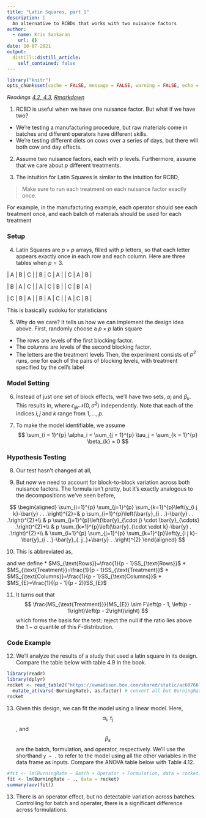 ```yaml
---
title: "Latin Squares, part 1"
description: |
  An alternative to RCBDs that works with two nuisance factors
author:
  - name: Kris Sankaran
    url: {}
date: 10-07-2021
output:
  distill::distill_article:
    self_contained: false
---
```


```r
library("knitr")
opts_chunk$set(cache = FALSE, message = FALSE, warning = FALSE, echo = TRUE)
```

_Readings [4.2, 4.3](https://www.wiley.com/en-us/Design+and+Analysis+of+Experiments%2C+10th+Edition-p-9781119492443#content-section), [Rmarkdown](https://github.com/krisrs1128/stat424_f21/blob/main/_posts/2021-08-06-week5-4/week5-4.Rmd)_

1. RCBD is useful when we have one nuisance factor. But what if we have two?
  * We’re testing a manufacturing procedure, but raw materials come in batches and different operators have different skills.
  * We’re testing different diets on cows over a series of days, but there will both cow and day effects.

2. Assume two nuisance factors, each with $p$ levels. Furthermore, assume that
we care about $p$ different treatments.

3. The intuition for Latin Squares is similar to the intuition for RCBD,

> Make sure to run each treatment on each nuisance factor exactly once.

  For example, in the manufacturing example, each operator should see each
  treatment once, and each batch of materials should be used for each treatment

### Setup

4. Latin Squares are $p\times p$ arrays, filled with $p$ letters, so that each
letter appears exactly once in each row and each column. Here are three tables when $p = 3$.

  | A | B | C |
  | B | C | A |
  | C | A | B |
  
  | B | A | C |
  | A | C | B |
  | C | B | A |
  
  | C | B | A |
  | B | A | C |
  | A | C | B |
  
  This is basically sudoku for statisticians

5. Why do we care? It tells us how we can implement the design idea above.
First, randomly choose a $p\times p$ latin square
  * The rows are levels of the first blocking factor.
  * The columns are levels of the second blocking factor.
  * The letters are the treatment levels
  Then, the experiment consists of $p^2$ runs, one for each of the pairs of
  blocking levels, with treatment specified by the cell’s label

### Model Setting

6. Instead of just one set of block effects, we’ll have two sets, $\alpha_i$ and $\beta_k$. This results in,
\begin{align*}
y_{ijk} &= \mu + \alpha_i + \tau_j + \beta_k + \epsilon_{ijk}
\end{align*}
    where $\epsilon_{ijk} \mathcal{N}\left(0,\sigma^2\right)$ independently. Note that
  each of the indices $i, j$ and $k$ range from $1, \dots, p$.

7. To make the model identifiable, we assume 
$$
\sum_{i = 1}^{p} \alpha_i = \sum_{j = 1}^{p} \tau_j = \sum_{k = 1}^{p} \beta_{k} = 0
$$

### Hypothesis Testing

8. Our test hasn’t changed at all,
\begin{align*}
H_0 &: \tau_1 = \dots = \tau_a = 0 \\
H_{1} &: \tau_{i} \neq 0 \text{ for at least one } i
\end{align*}

9. But now we need to account for block-to-block variation across both nuisance factors. The formula isn’t pretty, but it’s exactly analogous to the decompositions we’ve seen before,

$$
\begin{aligned}
\sum_{i=1}^{p} \sum_{j=1}^{p} \sum_{k=1}^{p}\left(y_{i j k}-\bar{y} . . .\right)^{2}=& p \sum_{i=1}^{p}\left(\bar{y}_{i . .}-\bar{y} . . .\right)^{2}+\\
& p \sum_{j=1}^{p}\left(\bar{y}_{\cdot j} \cdot \bar{y}_{\cdots} .\right)^{2}+\\
& p \sum_{k=1}^{p}\left(\bar{y}_{\cdot \cdot k}-\bar{y} . .\right)^{2}+\\
& \sum_{i=1}^{p} \sum_{j=1}^{p} \sum_{k=1}^{p}\left(y_{i j k}-\bar{y}_{i . .}-\bar{y}_{. j .}+\bar{y} . .\right)^{2}
\end{aligned}
$$

10. This is abbreviated as,

\begin{align*}
SS_{\text{Total}} = &SS_{\text{Rows}} + \\
&SS_{\text{Columns}} +\\
&SS_{\text{Treatment}} + \\
&SS_{E}
\end{align*}
and we define
* $MS_{\text{Rows}}=\frac{1}{p - 1}SS_{\text{Rows}}$
* $MS_{\text{Treatment}}=\frac{1}{p - 1}SS_{\text{Treatment}}$
* $MS_{\text{Columns}}=\frac{1}{p - 1}SS_{\text{Columns}}$
* $MS_{E}=\frac{1}{(p - 1)(p - 2)}SS_{E}$

11. It turns out that
$$
\frac{MS_{\text{Treatment}}}{MS_{E}} \sim F\left(p - 1, \left(p - 1\right)\left(p - 2\right)\right)
$$
  which forms the basis for the test: reject the null if the ratio lies above the
$1 -  \alpha$ quantile of this $F$-distribution.

### Code Example

12. We'll analyze the results of a study that used a latin square in its design. Compare the table below with table 4.9 in the book.

```r
library(readr)
library(dplyr)
rocket <- read_table2("https://uwmadison.box.com/shared/static/ac68766l3zcjog1ldrzki3lis74bbd71.txt") %>%
  mutate_at(vars(-BurningRate), as.factor) # convert all but BurningRate to factor
rocket
```

13. Given this design, we can fit the model using a linear model. Here,
$$\alpha_{i}, \tau_{j}$$, and $$\beta_{k}$$ are the batch, formulation, and
operator, respectively. We'll use the shorthand `y ~ .` to refer to the model
using all the other variables in the data frame as inputs. Compare the ANOVA
table below with Table 4.12.

```r
#fit <- lm(BurningRate ~ Batch + Operator + Formulation, data = rocket) # gives exact same result
fit <- lm(BurningRate ~ ., data = rocket)
summary(aov(fit))
```

13. There is an operator effect, but no detectable variation across batches.
Controlling for batch and operater, there is a significant difference across
formulations.
